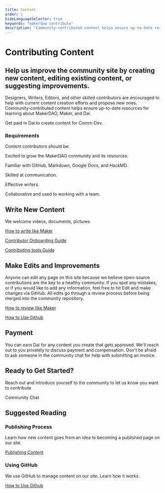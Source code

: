 ```yaml
---
title: Content
order: 1
hideLanguageSelector: true
keywords: "makerdao contribute"
description: "Community-contributed content helps ensure up-to-date resources for learning about MakerDAO, Maker, and Dai."
---
```

# Contributing Content


## Help us improve the community site by creating new content, editing existing content, or suggesting improvements.

Designers, Writers, Editors, and other skilled contributors are encouraged to help with current content creation efforts and propose new ones.
Community-contributed content helps ensure up-to-date resources for learning about MakerDAO, Maker, and Dai.

<Callout secondary icon="dai">

Get paid in Dai to create content for Comm-Dev.

</Callout>


### Requirements

Content contributors should be:

<Checklist>

Excited to grow the MakerDAO community and its resources.

Familiar with GitHub, Markdown, Google Docs, and HackMD.

Skilled at communication.

Effective writers.

Collaborative and used to working with a team.

</Checklist>

<Column>

<Box>

## Write New Content

We welcome videos, documents, pictures.

[How to write like Maker](/work_with_us/content/writing-style-guide/)

[Contributor Onboarding Guide](/work_with_us/onboarding/)

[Contributing tools Guide](/work_with_us/content/common-tools/)

</Box>

<Box>

## Make Edits and Improvements

Anyone can edit any page on this site because we believe open-source contributions are the key to a healthy community. If you spot any mistakes, or if you would like to add any information, feel free to hit Edit and make changes via GitHub. All edits go through a review process before being merged into the community repository.

[How to review like Maker](/work_with_us/content/reviewer-guide/)

[How to Use Github](/work_with_us/content/using-github/)

</Box>

</Column>

<!-- <Column>

<Tout>

### Educational Content

Educational content helps convert MakerDAO novices into experts while improving everyone’s technical understanding.

<List>

[Guide to Vaults](/learn/vaults/)

[Guide to DAI](/learn/Dai/)

[Guide to Governance](/learn/governance/)

[Awesome-MakerDAO](https://awesome.makerdao.com)

</List>

</Tout>

<Tout>

### Reference Content

Reference content provides documented details about a given domain to help improve Maker’s processes.

<List>

[Governance Call Notes](/work_with_us/governance_and_risk_meetings/take-notes/)

[Writing Style Guide](/work_with_us/content/writing-style-guide/)

[Development Grants](/funding/development-grants)

Even this page...

</List>

</Tout>

</Column> -->


<!-- <Callout icon="lightbulb">

Be sure to look over our list of [open bounties](https://github.com/makerdao/community/projects/2?card_filter_query=label%3A%22help+wanted%22)  first to make sure your concept is unique.  Many ideas already offer bounties for contributors.

</Callout> -->


## Payment

You can earn Dai for any content you create that gets approved. We'll reach out to you privately to discuss payment and compensation. Don't be afraid to ask someone in the community chat for help with submitting an invoice.

## Ready to Get Started?

Reach out and introduce yourself to the community to let us know you want to contribute
<Link to="https://chat.makerdao.com/channel/community-development" icon="rocketchat">Community Chat</Link>

<!-- ## Content Resources

These resources should help with writing and editing content for the community:

<List>

</List> -->

## Suggested Reading

<Tout>

<Box>

### Publishing Process

Learn how new content goes from an idea to becoming a published page on our site.

[Publishing Content](/work_with_us/content/publishing-to-repo-process/)

</Box>

<Box>

### Using GitHub

We use GitHub to manage content on our site. Learn how it works.

[How to Use Github](/work_with_us/content/using-github/)

</Box>

</Tout>
